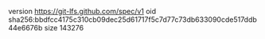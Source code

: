 version https://git-lfs.github.com/spec/v1
oid sha256:bbdfcc4175c310cb09dec25d61717f5c7d77c73db633090cde517ddb44e6676b
size 143276
